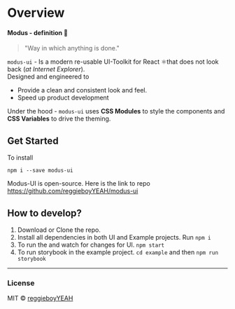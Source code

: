 
<Meta title="Design System|Intro" />

# Overview

#### Modus - definition 📖
> "Way in which anything is done."  

`modus-ui` - Is a modern re-usable UI-Toolkit for React ⚛️that does not look back (*at Internet Explorer*).  
Designed and engineered to
 - Provide a clean and consistent look and feel.
 - Speed up product development 

Under the hood - `modus-ui` uses **CSS Modules** to style the components and **CSS Variables** to drive the theming.

## Get Started  

To install  

```
npm i --save modus-ui
```

Modus-UI is open-source. Here is the link to repo https://github.com/reggieboyYEAH/modus-ui

## How to develop?

 1. Download or Clone the repo.
 2. Install all dependencies in both UI and Example projects. Run `npm i`
 3. To run the and watch for changes for UI. `npm start`
 4. To run storybook in the example project. `cd example` and then `npm run storybook`



----
### License
MIT © [reggieboyYEAH](https://github.com/reggieboyYEAH)
